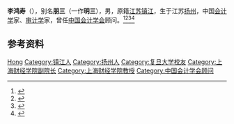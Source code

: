 '''李鸿寿'''（{{bd|1909年||1998年}}），别名'''朋三'''（一作'''明三'''），男，原籍[[江苏|江苏]][[镇江|镇江]]，生于江苏[[扬州|扬州]]，中国[[会计学|会计学]]家、[[审计学|审计学]]家，曾任[[中国会计学会|中国会计学会]]顾问。<ref>{{Cite book|title=当代中国社会科学手册|author=汝信，易克信主编|publisher=社会科学文献出版社|year=1988|isbn=|location=北京|pages=}}</ref><ref>{{Cite book|title=中华当代文化名人大辞典|author=张品兴, 殷登祥, 陈有进等主编|publisher=中国广播电视出版社|year=1992|isbn=9787504315137|location=北京|pages=}}</ref><ref>{{Cite book|title=20世纪中华人物名字号辞典|author=周家珍编著|publisher=法律出版社|year=2000|isbn=9787503628320|location=北京|pages=}}</ref><ref>{{Cite book|title=中国近现代人物别名词典|author=徐为民编|publisher=沈阳出版社|year=1993|isbn=|location=沈阳|pages=}}</ref>

== 参考资料 ==
{{reflist}}

{{Navboxes
| title  = 李鸿寿在[[中国会计学会|中国会计学会]]的职务
| list1  =
{{中国会计学会第二届理事会}}
}}

{{Authority control}}
{{DEFAULTSORT:Li李}}
[[Category:李姓|Hong]]
[[Category:镇江人|Category:镇江人]]
[[Category:扬州人|Category:扬州人]]
[[Category:复旦大学校友|Category:复旦大学校友]]
[[Category:上海财经学院副院长|Category:上海财经学院副院长]]
[[Category:上海财经学院教授|Category:上海财经学院教授]]
[[Category:中国会计学会顾问|Category:中国会计学会顾问]]

{{中国人物小作品}}